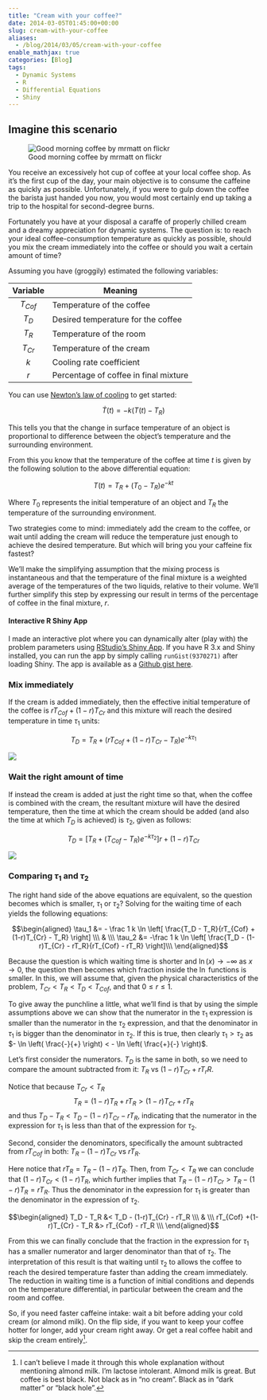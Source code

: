 ```yaml
---
title: "Cream with your coffee?"
date: 2014-03-05T01:45:00+00:00
slug: cream-with-your-coffee
aliases:
  - /blog/2014/03/05/cream-with-your-coffee
enable_mathjax: true
categories: [Blog]
tags:
  - Dynamic Systems
  - R
  - Differential Equations
  - Shiny
---
```


## Imagine this scenario

![Good morning coffee by mrmatt on flickr](CoffeeCreamCoffee.jpg)

You receive an excessively hot cup of coffee at your local coffee shop.
As it's the first cup of the day, your main objective is to consume the caffeine as quickly as possible.
Unfortunately, if you were to gulp down the coffee the barista just handed you now, you would most certainly end up taking a trip to the hospital for second-degree burns.

Fortunately you have at your disposal a caraffe of properly chilled cream and a dreamy appreciation for dynamic systems.
The question is: to reach your ideal coffee-consumption temperature as quickly as possible, should you mix the cream immediately into the coffee or should you wait a certain amount of time?

Assuming you have (groggily) estimated the following variables:

| Variable  | Meaning                              |
|:---------:|--------------------------------------|
| $T_{Cof}$ | Temperature of the coffee            |
| $T_{D}$   | Desired temperature for the coffee   |
| $T_{R}$   | Temperature of the room              |
| $T_{Cr}$  | Temperature of the cream             |
| $k$       | Cooling rate coefficient             |
| $r$       | Percentage of coffee in final mixture |

You can use [Newton's law of cooling](http://en.wikipedia.org/wiki/Newton_law_of_cooling) to get started:

$$\dot{T}(t) = -k (T(t) - T_R)$$

This tells you that the change in surface temperature of an object is proportional to difference between the object's temperature and the surrounding environment.

From this you know that the temperature of the coffee at time $t$ is given by the following solution to the above differential equation:

$$T(t) = T_R + \left(T_0 - T_R \right)e^{-kt}$$

Where $T_0$ represents the initial temperature of an object and $T_R$ the temperature of the surrounding environment.

Two strategies come to mind: immediately add the cream to the coffee, or wait until adding the cream will reduce the temperature just enough to achieve the desired temperature. But which will bring you your caffeine fix fastest?
<!-- more -->

We'll make the simplifying assumption that the mixing process is instantaneous and that the temperature of the final mixture is a weighted average of the temperatures of the two liquids, relative to their volume. We'll further simplify this step by expressing our result in terms of the percentage of coffee in the final mixture, $r$.



#### Interactive R Shiny App

I made an interactive plot where you can dynamically alter (play with) the problem parameters using [RStudio's Shiny App](http://www.rstudio.com/shiny/). If you have R 3.x and Shiny installed, you can run the app by simply calling `runGist(9370271)` after loading Shiny. The app is available as a [Github gist here](https://gist.github.com/gadenbuie/9370271).



### Mix immediately

If the cream is added immediately, then the effective initial temperature of the coffee is $rT_{Cof}+(1-r)T_{Cr}$ and this mixture will reach the desired temperature in time $\tau_1$ units:

$$T_D = T_R + \left(rT_{Cof}+(1-r)T_{Cr} - T_R \right)e^{-k\tau_1}$$

![](CoffeeCreamImmediate.png)



### Wait the right amount of time

If instead the cream is added at just the right time so that, when the coffee is combined with the cream, the resultant mixture will have the desired temperature, then the time at which the cream should be added (and also the time at which $T_D$ is achieved) is $\tau_2$, given as follows:

$$T_D = \left[ T_R + \left( T_{Cof} - T_R \right) e^{-k\tau_2} \right] r + (1-r)T_{Cr}$$

![](CoffeeCreamDelayed.png)



### Comparing $\tau_1$ and $\tau_2$

The right hand side of the above equations are equivalent, so the question becomes which is smaller, $\tau_1$ or $\tau_2$? Solving for the waiting time of each yields the following equations:

$$\begin{aligned}
\tau_1 &= - \frac 1 k \ln \left[ \frac{T_D - T_R}{rT_{Cof} +(1-r)T_{Cr} - T_R} \right] \\\
& \\\
\tau_2 &= -\frac 1 k \ln \left[ \frac{T_D - (1-r)T_{Cr} - rT_R}{rT_{Cof} - rT_R} \right]\\\
\end{aligned}$$

Because the question is which waiting time is shorter and $\ln(x) \to - \infty$ as $x \to 0$, the question then becomes which fraction inside the $\ln$ functions is smaller. In this, we will assume that, given the physical characteristics of the problem, $T_{Cr} < T_R < T_D < T_{Cof}$, and that $0 \leq r \leq 1$.

To give away the punchline a little, what we'll find is that by using the simple assumptions above we can show that the numerator in the $\tau_1$ expression is smaller than the numerator in the $\tau_2$ expression, and that the denominator in $\tau_1$ is bigger than the denominator in $\tau_2$. If this is true, then clearly $\tau_1 > \tau_2$ as $- \ln \left( \frac{-}{+} \right) < - \ln \left( \frac{+}{-} \right)$.

Let's first consider the numerators. $T_D$ is the same in both, so we need to compare the amount subtracted from it: $T_R$ vs $(1-r)T_{Cr} + rT_rR$.

Notice that because $T_{Cr} < T_R$
$$T_R = (1-r)T_R + rT_R > (1-r)T_{Cr} + rT_R$$
and thus $T_D - T_R < T_D - (1-r)T_{Cr} - rT_R$, indicating that the numerator in the expression for $\tau_1$ is less than that of the expression for $\tau_2$.

Second, consider the denominators, specifically the amount subtracted from $rT_{Cof}$ in both: $T_R - (1-r)T_{Cr}$ vs $rT_R$.

Here notice that $rT_R = T_R - (1-r)T_R$. Then, from $T_{Cr} < T_R$ we can conclude that $(1-r)T_{Cr} < (1-r)T_R$, which further implies that $T_R - (1-r)T_{Cr} > T_R - (1-r) T_R = rT_R$. Thus the denominator in the expression for $\tau_1$ is greater than the denominator in the expression of $\tau_2$.

$$\begin{aligned}
T_D - T_R &< T_D - (1-r)T_{Cr} - rT_R \\\
& \\\
rT_{Cof} +(1-r)T_{Cr} - T_R &> rT_{Cof} - rT_R \\\
\end{aligned}$$

From this we can finally conclude that the fraction in the expression for $\tau_1$ has a smaller numerator and larger denominator than that of $\tau_2$. The interpretation of this result is that waiting until $\tau_2$ to allows the coffee to reach the desired temperature faster than adding the cream immediately. The reduction in waiting time is a function of initial conditions and depends on the temperature differential, in particular between the cream and the room and coffee.

So, if you need faster caffeine intake: wait a bit before adding your cold cream (or almond milk).
On the flip side, if you want to keep your coffee hotter for longer, add your cream right away.
Or get a real coffee habit and skip the cream entirely[^1].

[^1]: I can't believe I made it through this whole explanation without mentioning almond milk. I'm lactose intolerant. Almond milk is great. But coffee is best black. Not black as in "no cream". Black as in "dark matter" or "black hole".
